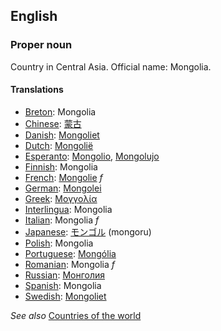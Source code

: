 ==English==

===Proper noun===

Country in Central Asia. Official name: Mongolia.

====Translations====

*[[Breton]]: Mongolia
*[[Chinese]]: [[蒙古]]
*[[Danish]]: [[Mongoliet]]
*[[Dutch]]: [[Mongolië]]
*[[Esperanto]]: [[Mongolio]], [[Mongolujo]]
*[[Finnish]]: Mongolia
*[[French]]: [[Mongolie]] ''f''
*[[German]]: [[Mongolei]]
*[[Greek]]: [[Μογγολία]]
*[[Interlingua]]: Mongolia
*[[Italian]]: Mongolia ''f''
*[[Japanese]]: [[モンゴル]] (mongoru)
*[[Polish]]: Mongolia
*[[Portuguese]]: [[Mongólia]]
*[[Romanian]]: Mongolia ''f''
*[[Russian]]: [[Монголия]]
*[[Spanish]]: Mongolia
*[[Swedish]]: [[Mongoliet]]

''See also'' [[Countries of the world]]
